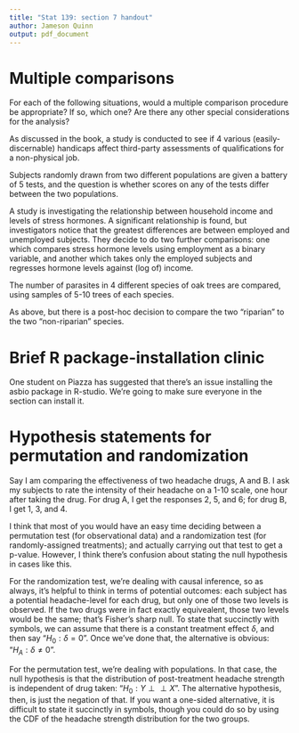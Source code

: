 ```yaml
---
title: "Stat 139: section 7 handout"
author: Jameson Quinn
output: pdf_document
---
```


# Multiple comparisons

For each of the following situations, would a multiple comparison procedure be appropriate? If so, which one? Are there any other special considerations for the analysis?

As discussed in the book, a study is conducted to see if 4 various (easily-discernable) handicaps affect third-party assessments of qualifications for a non-physical job.

Subjects randomly drawn from two different populations are given a battery of 5 tests, and the question is whether scores on any of the tests differ between the two populations.

A study is investigating the relationship between household income and levels of stress hormones. A significant relationship is found, but investigators notice that the greatest differences are between employed and unemployed subjects. They decide to do two further comparisons: one which compares stress hormone levels using employment as a binary variable, and another which takes only the employed subjects and regresses hormone levels against (log of) income.

The number of parasites in 4 different species of oak trees are compared, using samples of 5-10 trees of each species.

As above, but there is a post-hoc decision to compare the two "riparian" to the two "non-riparian" species.

# Brief R package-installation clinic

One student on Piazza has suggested that there's an issue installing the asbio package in R-studio. We're going to make sure everyone in the section can install it.

# Hypothesis statements for permutation and randomization

Say I am comparing the effectiveness of two headache drugs, A and B. I ask my subjects to rate the intensity of their headache on a 1-10 scale, one hour after taking the drug. For drug A, I get the responses 2, 5, and 6; for drug B, I get 1, 3, and 4.

I think that most of you would have an easy time deciding between a permutation test (for observational data) and a randomization test (for randomly-assigned treatments); and actually carrying out that test to get a p-value. However, I think there's confusion about stating the null hypothesis in cases like this.

For the randomization test, we're dealing with causal inference, so as always, it's helpful to think in terms of potential outcomes: each subject has a potential headache-level for each drug, but only one of those two levels is observed. If the two drugs were in fact exactly equivealent, those two levels would be the same; that's Fisher's sharp null. To state that succinctly with symbols, we can assume that there is a constant treatment effect $\delta$, and then say "$H_0: \delta=0$". Once we've done that, the alternative is obvious: "$H_A: \delta\neq 0$".

For the permutation test, we're dealing with populations. In that case, the null hypothesis is that the distribution of post-treatment headache strength is independent of drug taken: "$H_0: Y\perp\perp X$". The alternative hypothesis, then, is just the negation of that. If you want a one-sided alternative, it is difficult to state it succinctly in symbols, though you could do so by using the CDF of the headache strength distribution for the two groups.